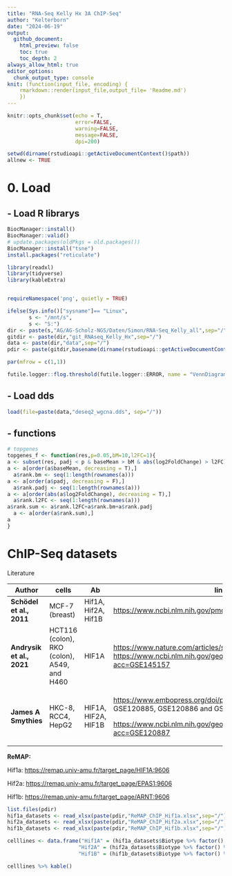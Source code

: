 ```yaml
---
title: "RNA-Seq Kelly Hx 3A ChIP-Seq"
author: "Kelterborn"
date: "2024-06-19"
output:
  github_document:
    html_preview: false
    toc: true
    toc_depth: 2
always_allow_html: true
editor_options: 
  chunk_output_type: console
knit: (function(input_file, encoding) {
    rmarkdown::render(input_file,output_file= 'Readme.md')
    })
---
```


```r
knitr::opts_chunk$set(echo = T,
                      error=FALSE,
                      warning=FALSE,
                      message=FALSE,
                      dpi=200)

setwd(dirname(rstudioapi::getActiveDocumentContext()$path))
allnew <- TRUE

```

# 0. Load

## - Load R librarys

```r
BiocManager::install()
BiocManager::valid()
# update.packages(oldPkgs = old.packages())
BiocManager::install("tsne")
install.packages("reticulate")


```

```r

library(readxl)
library(tidyverse)
library(kableExtra)


requireNamespace('png', quietly = TRUE)

ifelse(Sys.info()["sysname"]== "Linux",
       s <- "/mnt/s",
       s <- "S:")
dir <- paste(s,"AG/AG-Scholz-NGS/Daten/Simon/RNA-Seq_Kelly_all",sep="/")
gitdir <- paste(dir,"git_RNAseq_Kelly_Hx",sep="/")
data <- paste(dir,"data",sep="/")
pdir <- paste(gitdir,basename(dirname(rstudioapi::getActiveDocumentContext()$path)),sep="/") 

par(mfrow = c(1,1))

futile.logger::flog.threshold(futile.logger::ERROR, name = "VennDiagramLogger")

```

## - Load dds

```r

load(file=paste(data,"deseq2_wgcna.dds", sep="/"))

```

## - functions

```r
# topgenes
topgenes_f <- function(res,p=0.05,bM=10,l2FC=1){
a <- subset(res, padj < p & baseMean > bM & abs(log2FoldChange) > l2FC)
a <- a[order(a$baseMean, decreasing = T),]
  a$rank.bm <- seq(1:length(rownames(a)))
a <- a[order(a$padj, decreasing = F),]
  a$rank.padj <- seq(1:length(rownames(a)))
a <- a[order(abs(a$log2FoldChange), decreasing = T),]
  a$rank.l2FC <- seq(1:length(rownames(a)))
a$rank.sum <- a$rank.l2FC+a$rank.bm+a$rank.padj
  a <- a[order(a$rank.sum),]
a
}

```

# ChIP-Seq datasets

Literature

+---------------------------+---------------------------------------------+---------------------+---------------------------------------------------------------------------------------------------------------------------+
| Author                    | cells                                       | Ab                  | link                                                                                                                      |
+===========================+=============================================+=====================+===========================================================================================================================+
| **Schödel et al., 2011**  | MCF-7 (breast)                              | Hif1A, Hif2A, Hif1B | <https://www.ncbi.nlm.nih.gov/pmc/articles/PMC3374576/>                                                                   |
+---------------------------+---------------------------------------------+---------------------+---------------------------------------------------------------------------------------------------------------------------+
| **Andrysik et al., 2021** | HCT116 (colon), RKO (colon), A549, and H460 | HIF1A               | <https://www.nature.com/articles/s41467-021-21687-2#Sec11> <https://www.ncbi.nlm.nih.gov/geo/query/acc.cgi?acc=GSE145157> |
+---------------------------+---------------------------------------------+---------------------+---------------------------------------------------------------------------------------------------------------------------+
| **James A Smythies**      | HKC-8, RCC4, HepG2                          | HIF1A, HIF2A, HIF1B | <https://www.embopress.org/doi/pdf/10.15252/embr.201846401> GSE120885, GSE120886 and GSE120887                            |
|                           |                                             |                     |                                                                                                                           |
|                           |                                             |                     | <https://www.ncbi.nlm.nih.gov/geo/query/acc.cgi?acc=GSE120887>                                                            |
+---------------------------+---------------------------------------------+---------------------+---------------------------------------------------------------------------------------------------------------------------+

**ReMAP:**

Hif1a: <https://remap.univ-amu.fr/target_page/HIF1A:9606>

Hif2a: <https://remap.univ-amu.fr/target_page/EPAS1:9606>

Hif1b: <https://remap.univ-amu.fr/target_page/ARNT:9606>

```r
list.files(pdir)
hif1a_datasets <- read_xlsx(paste(pdir,"ReMAP_ChIP_Hif1a.xlsx",sep="/"), )
hif2a_datasets <- read_xlsx(paste(pdir,"ReMAP_ChIP_Hif2a.xlsx",sep="/"), )
hif1b_datasets <- read_xlsx(paste(pdir,"ReMAP_ChIP_Hif1b.xlsx",sep="/"), )

celllines <- data.frame("Hif1A" = (hif1a_datasets$Biotype %>% factor() %>% levels() %>% paste(collapse = " ")),
                       "Hif2A" = (hif2a_datasets$Biotype %>% factor() %>% levels() %>% paste(collapse = " ")),
                       "Hif1B" = (hif1b_datasets$Biotype %>% factor() %>% levels() %>% paste(collapse = " "))) %>% t()

celllines %>% kable()

```
